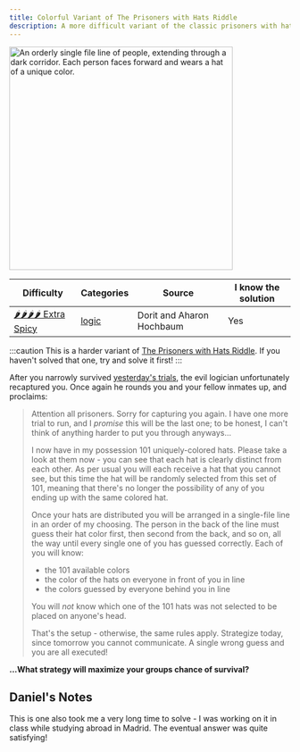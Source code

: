 ```yaml
---
title: Colorful Variant of The Prisoners with Hats Riddle
description: A more difficult variant of the classic prisoners with hats riddle.
---
```



<Image
  src={colorfulHatsRiddle}
  alt="An orderly single file line of people, extending through a dark corridor. Each person faces forward and wears a hat of a unique color."
  width="400"
  height="400"
/>

| Difficulty                                            | Categories                       | Source                    | I know the solution |
| ----------------------------------------------------- | -------------------------------- | ------------------------- | ------------------- |
| [🌶️🌶️🌶️🌶️ Extra Spicy](/riddles/#extra-spicy-riddles) | [logic](/riddles/#logic-riddles) | Dorit and Aharon Hochbaum | Yes                 |

:::caution
This is a harder variant of [The Prisoners with Hats Riddle](/riddles/prisoners-with-hats). If you haven't solved that one, try and solve it first!
:::

After you narrowly survived [yesterday's trials](/riddles/prisoners-with-hats), the evil logician unfortunately recaptured you. Once again he rounds you and your fellow inmates up, and proclaims:

> Attention all prisoners. Sorry for capturing you again. I have one more trial to run, and I _promise_ this will be the last one; to be honest, I can't think of anything harder to put you through anyways...
>
> I now have in my possession 101 uniquely-colored hats. Please take a look at them now - you can see that each hat is clearly distinct from each other. As per usual you will each receive a hat that you cannot see, but this time the hat will be randomly selected from this set of 101, meaning that there's no longer the possibility of any of you ending up with the same colored hat.
>
> Once your hats are distributed you will be arranged in a single-file line in an order of my choosing. The person in the back of the line must guess their hat color first, then second from the back, and so on, all the way until every single one of you has guessed correctly. Each of you will know:
>
> - the 101 available colors
> - the color of the hats on everyone in front of you in line
> - the colors guessed by everyone behind you in line
>
> You will _not_ know which one of the 101 hats was not selected to be placed on anyone's head.
>
> That's the setup - otherwise, the same rules apply. Strategize today, since tomorrow you cannot communicate. A single wrong guess and you are all executed!

**...What strategy will maximize your groups chance of survival?**

## Daniel's Notes

This is one also took me a very long time to solve - I was working on it in class while studying abroad in Madrid. The eventual answer was quite satisfying!

